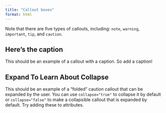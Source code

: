 ```yaml
---
title: "Callout boxes"
format: html
---
```


::: {.callout-important appearance="simple"}
Note that there are five types of callouts, including: `note`, `warning`, `important`, `tip`, and `caution`.
:::

::: callout-tip
## Here's the caption

This should be an example of a callout with a caption. So add a caption!
:::

::: {.callout-caution collapse="true"}
## Expand To Learn About Collapse

This should be an example of a "folded" caution callout that can be expanded by the user. You can use `collapse="true"` to collapse it by default or `collapse="false"` to make a collapsible callout that is expanded by default. Try adding these to attributes.
:::
